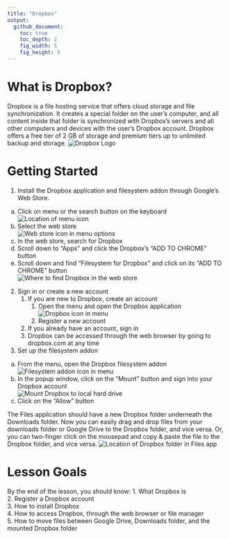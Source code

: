 ```yaml
---
title: "Dropbox"
output:
  github_document:
    toc: true
    toc_depth: 2
    fig_width: 5
    fig_height: 5
---
```


# What is Dropbox?
Dropbox is a file hosting service that offers cloud storage and file synchronization. It creates a special folder on the user's computer, and all content inside that folder is synchronized with Dropbox's servers and all other computers and devices with the user's Dropbox account. Dropbox offers a free tier of 2 GB of storage and premium tiers up to unlimited backup and storage. 
![Dropbox Logo](https://cloud.githubusercontent.com/assets/21327023/26598816/69c9c094-4544-11e7-93dd-b5ee66fb3331.png)

# Getting Started
1. Install the Dropbox application and filesystem addon through Google's Web Store. 
  a. Click on menu or the search button on the keyboard  
  ![Location of menu icon](https://cloud.githubusercontent.com/assets/21327023/26599345/54ced2f4-4546-11e7-9ade-4cb48ac92f20.png)  
  b. Select the web store  
  ![Web store icon in menu options](https://cloud.githubusercontent.com/assets/21327023/26599442/a09bb4ae-4546-11e7-80b6-6fad392d53ca.png)  
  c. In the web store, search for Dropbox  
  d. Scroll down to "Apps" and click the Dropbox's "ADD TO CHROME" button  
  e. Scroll down and find "Filesystem for Dropbox" and click on its "ADD TO CHROME" button  
  ![Where to find Dropbox in the web store](https://cloud.githubusercontent.com/assets/19320775/26598947/d06a89be-4544-11e7-87f4-1ce02f07be34.png)  
2. Sign in or create a new account  
    1. If you are new to Dropbox, create an account  
        1. Open the menu and open the Dropbox application  
        ![Dropbox icon in menu](https://cloud.githubusercontent.com/assets/21327023/26599591/1a035f22-4547-11e7-99dd-1667a881e303.png)  
        2. Register a new account  
    2. If you already have an account, sign in  
    3. Dropbox can be accessed through the web browser by going to dropbox.com at any time  
3. Set up the filesystem addon  
  a. From the menu, open the Dropbox filesystem addon  
  ![Filesystem addon icon in menu](https://cloud.githubusercontent.com/assets/21327023/26599592/1a06013c-4547-11e7-98df-1b5f33744202.png)  
  b. In the popup window, click on the "Mount" button and sign into your Dropbox account  
  ![Mount Dropbox to local hard drive](https://cloud.githubusercontent.com/assets/21327023/26599634/4942c5f2-4547-11e7-84cb-93aab27dbb79.png)  
  c. Click on the "Allow" button  

The Files application should have a new Dropbox folder underneath the Downloads folder. Now you can easily drag and drop files from your downloads folder or Google Drive to the Dropbox folder, and vice versa. Or, you can two-finger click on the mousepad and copy & paste the file to the Dropbox folder, and vice versa.
![Location of Dropbox folder in Files app](https://cloud.githubusercontent.com/assets/21327023/26667151/c64342c2-4671-11e7-9d41-9b8cb693677a.png)

# Lesson Goals
By the end of the lesson, you should know:
  1. What Dropbox is  
  2. Register a Dropbox account  
  3. How to install Dropbox  
  4. How to access Dropbox, through the web browser or file manager  
  5. How to move files between Google Drive, Downloads folder, and the mounted Dropbox folder
